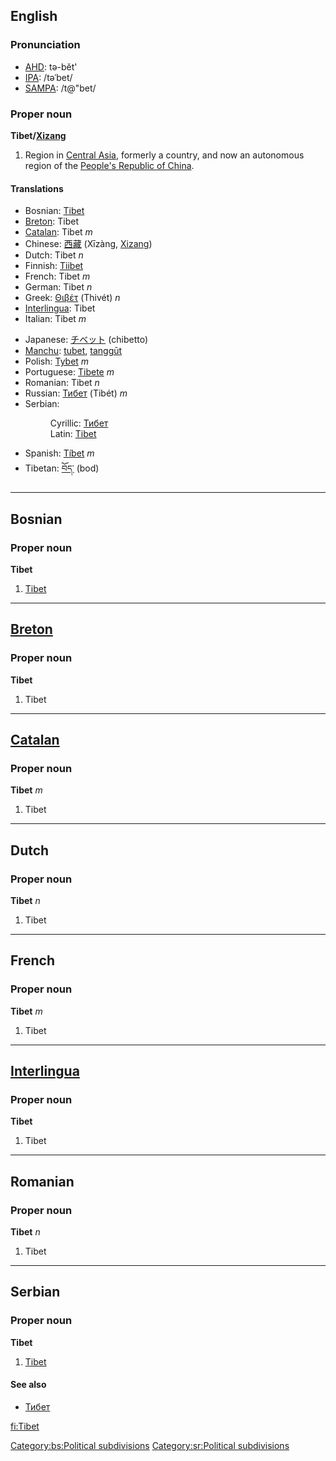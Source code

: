 ==English==
===Pronunciation===
*[[w:AHD|AHD]]: tə-bĕt'
*[[w:IPA|IPA]]: /təˈbet/
*[[w:SAMPA|SAMPA]]: /t@"bet/

===Proper noun===
'''Tibet/[[Xizang]]'''

#Region in [[Central Asia]], formerly a country, and now an autonomous region of the [[People's Republic of China]].

====Translations====
{{top}}
*Bosnian: [[Tibet#Bosnian|Tibet]] {{m}}
*[[Breton]]: Tibet
*[[Catalan]]: Tibet ''m''
*Chinese: [[西藏]] (Xīzàng, [[Xizang]])
*Dutch: Tibet ''n''
*Finnish: [[Tiibet]]
*French: Tibet ''m''
*German: Tibet ''n''
*Greek: [[Θιβέτ]] (Thivét) ''n''
*[[Interlingua]]: Tibet
*Italian: Tibet ''m''
{{mid}}
*Japanese: [[チベット]] (chibetto)
*[[Manchu]]: [[tubet]], [[tanggūt]]
*Polish: [[Tybet]] ''m''
*Portuguese: [[Tibete]] ''m''
*Romanian: Tibet ''n''
*Russian: [[Тибет]] (Tibét) ''m''
*Serbian:
*:Cyrillic: [[Тибет#Serbian|Тибет]] {{m}}
*:Latin: [[Tibet#Serbian|Tibet]] {{m}}
*Spanish: [[Tíbet]] ''m''
*Tibetan: [[བོད་]] (bod)
{{bottom}}

----

==Bosnian==
===Proper noun===
'''Tibet''' {{m}}
#[[Tibet#English|Tibet]]
[[Category:bs:Political subdivisions]]

----

==[[Breton]]==
===Proper noun===
'''Tibet'''

# Tibet

----

==[[Catalan]]==
===Proper noun===
'''Tibet''' ''m''

# Tibet

----

==Dutch==
===Proper noun===
'''Tibet''' ''n''

# Tibet

----

==French==
===Proper noun===
'''Tibet''' ''m''

# Tibet

----

==[[Interlingua]]==
===Proper noun===
'''Tibet'''

# Tibet

----

==Romanian==
===Proper noun===
'''Tibet''' ''n''

# Tibet

----

==Serbian==
===Proper noun===
'''Tibet''' {{m}}
#[[Tibet#English|Tibet]]
====See also====
*[[Тибет#Serbian|Тибет]]
[[Category:sr:Political subdivisions]]

[[fi:Tibet]]